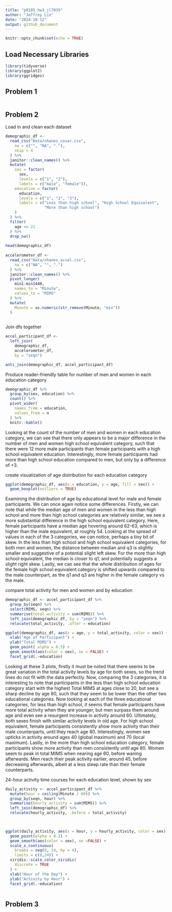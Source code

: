 ```yaml
---
title: "p8105_hw3_jl7035"
author: "Jeffrey Lin"
date: "2024-10-12"
output: github_document
---
```


```r
knitr::opts_chunk$set(echo = TRUE)
```

## Load Necessary Libraries 

```r
library(tidyverse)
library(ggplot2)
library(ggridges)
```
## Problem 1
```r

```


## Problem 2

Load in and clean each dataset
```r
demographic_df <- 
  read_csv("Data/nhanes_covar.csv",
    na = c("", "NA", "."),
    skip = 4
  ) %>% 
  janitor::clean_names() %>% 
  mutate(
    sex = factor(
      sex, 
      levels = c("1", "2"), 
      labels = c("male", "female")),
    education = factor(
      education,
      levels = c("1", "2", "3"),
      labels = c("Less than high school", "High School Equivalent", 
                 "More than high school")
    )
  ) %>% 
  filter(
    age >= 21
  ) %>% 
  drop_na()
  
head(demographic_df)
  
accelerometer_df <- 
  read_csv("Data/nhanes_accel.csv",
    na = c("NA", "", ".")
  ) %>%  
  janitor::clean_names() %>%
  pivot_longer(
    min1:min1440,
    names_to = "Minute",
    values_to = "MIMS"
  ) %>% 
  mutate(
    Minute = as.numeric(str_remove(Minute, "min"))
  )
  

```
Join dfs together
```r
accel_participant_df <-
  left_join(
    demographic_df, 
    accelerometer_df, 
    by = "seqn")

anti_join(demographic_df, accel_participant_df)
```


Produce reader-friendly table for number of men and women in each education
category
```r
demographic_df %>% 
  group_by(sex, education) %>% 
  count() %>% 
  pivot_wider(
    names_from = education,
    values_from = n
  ) %>% 
  knitr::kable()

```
Looking at the count of the number of men and women in each education category,
we can see that there only appears to be a major difference in the number of 
men and women high school equivalent category, such that there were 12 more 
male participants than female participants with a high school equivalent 
education. Interestingly, more female participants had more than high school
education compared to men, but only by a difference of +3.

create visualization of age distribution for each education category
```r
ggplot(demographic_df, aes(x = education, y = age, fill = sex)) +
  geom_boxplot(outliers = TRUE)

```
Examining the distribution of age by educational level for male and female 
participants. We can once again notice some differences. Firstly, we can note 
that while the median age of men and women in the less than high school and more
than high school categories are relatively similar, we see a more substantial 
difference in the high school equivalent category. Here, female participants 
have a median age hovering around 62-63, which is higher than the male 
equivalent, at roughly 54. Looking at the spread of values in each of the 3 
categories, we can notice, perhaps a tiny bit of skew. In the less than 
high school and high school equivalent categories, for both men and women,
the distance between median and q3 is slightly smaller and suggestive of a 
potential slight left skew. For the more than high school equivalent, the median
is closer to q1, and potentially suggests a slight right skew. Lastly, we can 
see that the whole distribution of ages for the female high school equivalent 
category is shifted upwards compared to the male counterpart, as the q1 and q3 
are higher in the female category vs the male. 

compare total activity for men and women and by education
```r
demographic_df <- accel_participant_df %>% 
  group_by(seqn) %>% 
  select(MIMS, seqn) %>% 
  summarise(total_activity = sum(MIMS)) %>% 
  left_join(demographic_df, by = "seqn") %>% 
  relocate(total_activity, .after = education)

ggplot(demographic_df, aes(x = age, y = total_activity, color = sex)) +
  xlab("Age of Participant") +
  ylab("Total MIMS") +
  geom_point( alpha = 0.5) +
  geom_smooth(aes(color = sex), se = FALSE) +
  facet_grid(.~education)


```
Looking at these 3 plots, firstly it must be noted that there seems to be great
variation in the total activity levels by age for both sexes, so the trend lines
do not fit with the data perfectly. Now, comparing the 3 categories, it is 
interesting to note that participants in the less than high school education 
category start with the highest Total MIMS at ages close to 20, but see a 
sharp decline by age 80, such that they seem to be lower than the other two 
educational categories. Now looking at each of the three educational categories,
for less than high school, it seems that female participants have more total 
activity when they are younger, but men surpass them around age and even see 
a resurgent increase in activity around 60. Ultimately, both sexes finish with 
similar activity levels in old age. For high school equivalent, female 
participants consistently show more activity than their male counterparts, 
until they reach age 80. Interestingly, women see upticks in activity around 
ages 40 (global maximum) and 70 (local maximum). Lastly, in the more than high
school education category, female participants show more activity than men 
consistently until age 80. Women seem to peak in total MIMS when nearing age
60, before waning afterwards. Men reach their peak activity earlier, around 45,
before decreasing afterwards, albeit at a less steep rate than their female 
counterparts.

24-hour activity time courses for each education level, shown by sex
```r
daily_activity <- accel_participant_df %>% 
  mutate(hour = ceiling(Minute / 60)) %>% 
  group_by(seqn, hour) %>%
  summarise(hourly_activity = sum(MIMS)) %>% 
  left_join(demographic_df) %>% 
  relocate(hourly_activity, .before = total_activity)
  


ggplot(daily_activity, aes(x = hour, y = hourly_activity, color = sex)) +
  geom_point(alpha = 0.2) +
  geom_smooth(aes(color = sex), se =FALSE) +
  scale_x_continuous(
    breaks = seq(0, 24, by = 4),
    limits = c(0,24)) +
  viridis::scale_color_viridis(
    discrete = TRUE
  ) +
  xlab("Hour of the Day") +
  ylab("Activity by Hour") +  
  facet_grid(.~education)


```
```r


```


## Problem 3
```r

```

